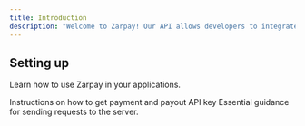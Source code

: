 ```yaml
---
title: Introduction
description: "Welcome to Zarpay! Our API allows developers to integrate our fintech merchant services into their applications seamlessly. This documentation will guide you through setting up an account, creating a store, and obtaining your API keys to use our services."
---
```


## Setting up

Learn how to use Zarpay in your applications.

<CardGroup cols={2}>
  <Card
    title="Getting API Keys"
    icon="pen-to-square"
    href="/getting-started/getting-api-keys"
  >
   Instructions on how to get payment and payout API key

  </Card>
  <Card
    title="Request Format"
    icon="image"
    href="/getting-started/request-format"
  >
    Essential guidance for sending requests to the server.
  </Card>
</CardGroup>
